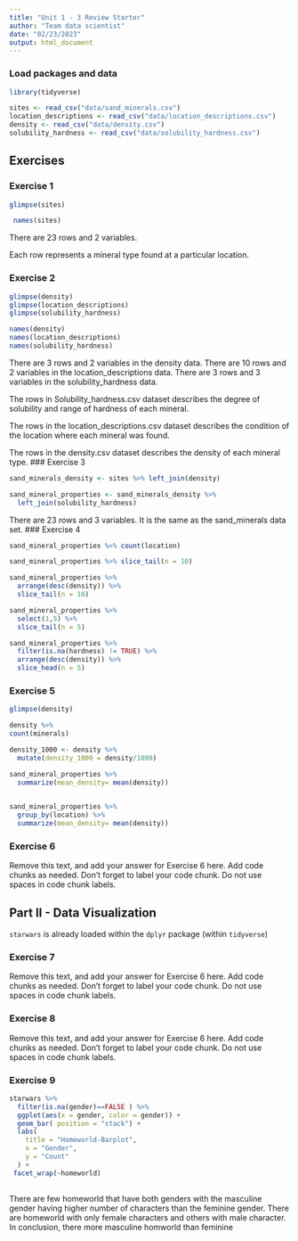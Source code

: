 ```yaml
---
title: "Unit 1 - 3 Review Starter"
author: "Team data scientist"
date: "02/23/2023"
output: html_document
---
```


### Load packages and data

```r
library(tidyverse) 
```

```r
sites <- read_csv("data/sand_minerals.csv")
location_descriptions <- read_csv("data/location_descriptions.csv")
density <- read_csv("data/density.csv")
solubility_hardness <- read_csv("data/solubility_hardness.csv")
```

## Exercises

### Exercise 1

```r
glimpse(sites)

 names(sites)
```

There are 23 rows and 2 variables.

Each row represents a mineral type found at a particular location.

### Exercise 2

```r
glimpse(density)
glimpse(location_descriptions)
glimpse(solubility_hardness)

names(density)
names(location_descriptions)
names(solubility_hardness)
```
There are 3 rows and 2 variables in the density data.
There are 10 rows and 2 variables in the location_descriptions data.
There are 3 rows and 3 variables in the solubility_hardness data.

The rows in Solubility_hardness.csv dataset describes the degree of solubility and range of hardness of each mineral.

The rows in the location_descriptions.csv dataset describes the condition of the location where each mineral was found.

The rows in the density.csv dataset describes the density of each mineral type.
### Exercise 3

```r
sand_minerals_density <- sites %>% left_join(density)

sand_mineral_properties <- sand_minerals_density %>% 
  left_join(solubility_hardness)

```
There are 23 rows and 3 variables. It is the same as the sand_minerals data set. 
### Exercise 4

```r
sand_mineral_properties %>% count(location)
```

```r
sand_mineral_properties %>% slice_tail(n = 10)
```

```r
sand_mineral_properties %>%
  arrange(desc(density)) %>%
  slice_tail(n = 10)
```

```r
sand_mineral_properties %>%
  select(1,5) %>%
  slice_tail(n = 5)
```

```r
sand_mineral_properties %>%
  filter(is.na(hardness) != TRUE) %>%
  arrange(desc(density)) %>%
  slice_head(n = 5)
```


### Exercise 5

```r
glimpse(density)
```

```r
density %>%
count(minerals)
```

```r
density_1000 <- density %>% 
  mutate(density_1000 = density/1000)
```

```r
sand_mineral_properties %>%
  summarize(mean_density= mean(density))
  
```
```r
sand_mineral_properties %>%
  group_by(location) %>% 
  summarize(mean_density= mean(density))
```



### Exercise 6

Remove this text, and add your answer for Exercise 6 here.
Add code chunks as needed.
Don't forget to label your code chunk.
Do not use spaces in code chunk labels.

## Part II - Data Visualization

`starwars` is already loaded within the `dplyr` package (within `tidyverse`)

### Exercise 7

Remove this text, and add your answer for Exercise 6 here.
Add code chunks as needed.
Don't forget to label your code chunk.
Do not use spaces in code chunk labels.

### Exercise 8

Remove this text, and add your answer for Exercise 6 here.
Add code chunks as needed.
Don't forget to label your code chunk.
Do not use spaces in code chunk labels.

### Exercise 9


```r
starwars %>%
  filter(is.na(gender)==FALSE ) %>% 
  ggplot(aes(x = gender, color = gender)) +
  geom_bar( position = "stack") +
  labs(
    title = "Homeworld-Barplot",
    x = "Gender",
    y = "Count"
  ) +
 facet_wrap(~homeworld)
  
```

There are few homeworld that have both genders with the masculine gender having higher number of characters than the feminine gender. There are homeworld with only female characters and others with male character.
In conclusion, there more masculine homworld than feminine